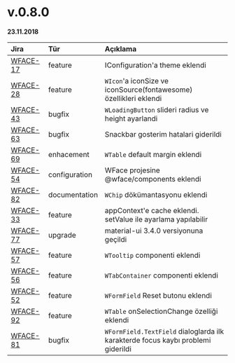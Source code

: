 # v.0.8.0

**23.11.2018**


| Jira                                                      | Tür           | Açıklama                                                                        |
|:----------------------------------------------------------|:--------------|:--------------------------------------------------------------------------------|
| [WFACE-17](https://jira.digiturk.com.tr/browse/WFACE-17)  | feature       | IConfiguration'a theme eklendi                                                  |
| [WFACE-28](https://jira.digiturk.com.tr/browse/WFACE-28)  | feature       | `WIcon`'a iconSize ve iconSource(fontawesome) özellikleri eklendi               |
| [WFACE-43](https://jira.digiturk.com.tr/browse/WFACE-43)  | bugfix        | `WLoadingButton` slideri radius ve height ayarlandi                             |
| [WFACE-63](https://jira.digiturk.com.tr/browse/WFACE-63)  | bugfix        | Snackbar gosterim hatalari giderildi                                            |
| [WFACE-69](https://jira.digiturk.com.tr/browse/WFACE-69)  | enhacement    | `WTable` default margin eklendi                                                 |
| [WFACE-54](https://jira.digiturk.com.tr/browse/WFACE-54)  | configuration | WFace projesine @wface/components eklendi                                       |
| [WFACE-82](https://jira.digiturk.com.tr/browse/WFACE-82)  | documentation | `WChip` dökümantasyonu eklendi                                                  |
| [WFACE-33](https://jira.digiturk.com.tr/browse/WFACE-33)  | feature       | appContext'e cache eklendi. setValue ile ayarlama yapılabilir                   |
| [WFACE-77](https://jira.digiturk.com.tr/browse/WFACE-77)  | upgrade       | material-ui 3.4.0 versiyonuna geçildi                                           |
| [WFACE-57](https://jira.digiturk.com.tr/browse/WFACE-57)  | feature       | `WTooltip` componenti eklendi                                                   |
| [WFACE-56](https://jira.digiturk.com.tr/browse/WFACE-56)  | feature       | `WTabContainer` componenti eklendi                                              |
| [WFACE-52](https://jira.digiturk.com.tr/browse/WFACE-52)  | feature       | `WFormField` Reset butonu eklendi                                               |
| [WFACE-92](https://jira.digiturk.com.tr/browse/WFACE-92)  | feature       | `WTable` onSelectionChange özelliği eklendi                                     |
| [WFACE-81](https://jira.digiturk.com.tr/browse/WFACE-81)  | bugfix        | `WFormField.TextField` dialoglarda ilk karakterde focus kaybı problemi giderildi|

